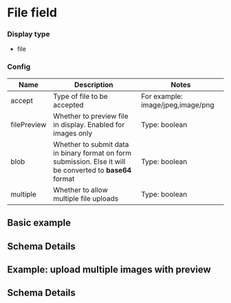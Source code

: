 # File field

### Display type

- file

### Config

|Name |Description|Notes|
|-----|-----------|-----|
| accept | Type of file to be accepted|For example: image/jpeg,image/png|
| filePreview | Whether to preview file in display. Enabled for images only|Type: boolean|
| blob | Whether to submit data in binary format on form submission. Else it will be converted to **base64** format|Type: boolean|
| multiple | Whether to allow multiple file uploads |Type: boolean |

## Basic example


<FileField />

## Schema Details


<SchemaViewer value={schema} />

## Example: upload multiple images with preview


<MultiFileField />

## Schema Details


<SchemaViewer value={schema2} />